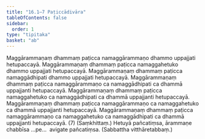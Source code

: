```yaml
---
title: "16.1–7 Paṭiccādivāra"
tableOfContents: false
sidebar:
  order: 1
type: "tipitaka"
basket: "ab"
---
```



<DynamicBreadcrumb />

<Division number="44">

<Paragraph number="121">
Maggārammaṇaṃ dhammaṃ paṭicca namaggārammaṇo dhammo uppajjati hetupaccayā. Maggārammaṇaṃ dhammaṃ paṭicca namaggahetuko dhammo uppajjati hetupaccayā. Maggārammaṇaṃ dhammaṃ paṭicca namaggādhipati dhammo uppajjati hetupaccayā. Maggārammaṇaṃ dhammaṃ paṭicca namaggārammaṇo ca namaggādhipati ca dhammā uppajjanti hetupaccayā. Maggārammaṇaṃ dhammaṃ paṭicca namaggahetuko ca namaggādhipati ca dhammā uppajjanti hetupaccayā. Maggārammaṇaṃ dhammaṃ paṭicca namaggārammaṇo ca namaggahetuko ca dhammā uppajjanti hetupaccayā. Maggārammaṇaṃ dhammaṃ paṭicca namaggārammaṇo ca namaggahetuko ca namaggādhipati ca dhammā uppajjanti hetupaccayā. (7) (Saṃkhittaṃ.)
</Paragraph>

<Paragraph number="122">
Hetuyā pañcatiṃsa, ārammaṇe chabbīsa …pe…  avigate pañcatiṃsa. (Sabbattha vitthāretabbaṃ.)
</Paragraph>
</Division>